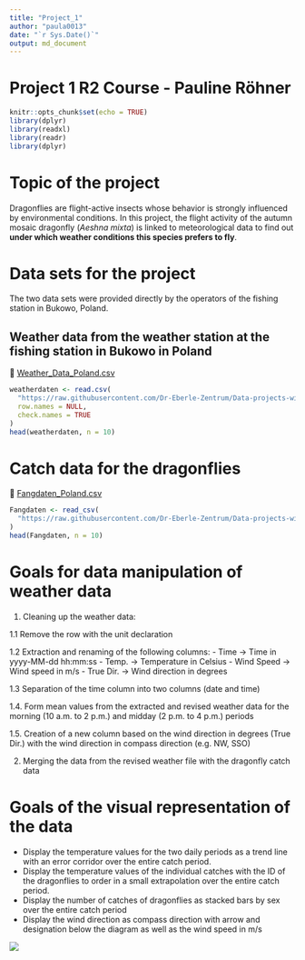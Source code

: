 ```yaml
---
title: "Project_1"
author: "paula0013"
date: "`r Sys.Date()`"
output: md_document
---
```

# Project 1 R2 Course - Pauline Röhner 
```r
knitr::opts_chunk$set(echo = TRUE)
library(dplyr)
library(readxl)
library(readr)
library(dplyr)
```
# Topic of the project  
Dragonflies are flight-active insects whose behavior is strongly influenced by environmental conditions. In this project, the flight activity of the autumn mosaic dragonfly (*Aeshna mixta*) is linked to meteorological data to find out **under which weather conditions this species prefers to fly**.

# Data sets for the project 
The two data sets were provided directly by the operators of the fishing station in Bukowo, Poland.

## Weather data from the weather station at the fishing station in Bukowo in Poland

🔗 [Weather_Data_Poland.csv](https://github.com/Dr-Eberle-Zentrum/Data-projects-with-R-and-GitHub/blob/main/Projects/paula0013/Weather_Data_Poland.csv)

```r
weatherdaten <- read.csv(
  "https://raw.githubusercontent.com/Dr-Eberle-Zentrum/Data-projects-with-R-and-GitHub/refs/heads/main/Projects/paula0013/Weather_Data_Poland.csv",
  row.names = NULL,
  check.names = TRUE
)
head(weatherdaten, n = 10)
```

# Catch data for the dragonflies

🔗 [Fangdaten_Poland.csv](https://github.com/Dr-Eberle-Zentrum/Data-projects-with-R-and-GitHub/blob/main/Projects/paula0013/Fangdaten_Poland.csv)

```r
Fangdaten <- read_csv(
  "https://raw.githubusercontent.com/Dr-Eberle-Zentrum/Data-projects-with-R-and-GitHub/refs/heads/main/Projects/paula0013/Fangdaten_Poland.csv"
)
head(Fangdaten, n = 10)
```

# Goals for data manipulation of weather data 
1. Cleaning up the weather data:

1.1 Remove the row with the unit declaration 

1.2 Extraction and renaming of the following columns: 
- Time -> Time in yyyy-MM-dd hh:mm:ss
- Temp. -> Temperature in Celsius 
- Wind Speed -> Wind speed in m/s
- True Dir. -> Wind direction in degrees

1.3 Separation of the time column into two columns (date and time)

1.4. Form mean values from the extracted and revised weather data for the morning (10 a.m. to 2 p.m.) and midday (2 p.m. to 4 p.m.) periods 

1.5. Creation of a new column based on the wind direction in degrees (True Dir.) with the wind direction in compass direction (e.g. NW, SSO)
 
2. Merging the data from the revised weather file with the dragonfly catch data 

# Goals of the visual representation of the data
- Display the temperature values for the two daily periods as a trend line with an error corridor over the entire catch period. 
- Display the temperature values of the individual catches with the ID of the dragonflies to order in a small extrapolation over the entire catch period.
- Display the number of catches of dragonflies as stacked bars by sex over the entire catch period
- Display the wind direction as compass direction with arrow and designation below the diagram as well as the wind speed in m/s

![](https://raw.githubusercontent.com/Dr-Eberle-Zentrum/Data-projects-with-R-and-GitHub/main/Projects/paula0013/Visualization_dragonflies.jpeg)

